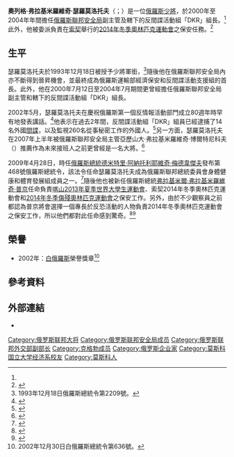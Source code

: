 {{Infobox officeholder
| name               = 奧列格·瑟羅莫洛托夫
| image               =Oleg Syromolotov.png
| nationality         = {{flag|Russia}}
| office             = [[俄羅斯聯邦安全局|俄羅斯聯邦安全局]]副主管
| term_start         = 2000年7月12日
| term_end           = 2004年7月
| president          = [[弗拉基米爾·弗拉基米羅維奇·普京|弗拉基米爾·弗拉基米羅維奇·普京]]
| birth_date         = {{birth date and age|1953|5|19|df=y}}
| birthname          = 奧列格·弗拉基米羅維奇·瑟羅莫洛托夫（{{Lang|ru|Олег Владимирович Сыромолотов}}）
| allegiance         = {{flag|Russia}}
| branch             = [[俄羅斯聯邦安全局|俄羅斯聯邦安全局]]
| rank               = 俄羅斯少將
}}

'''奧列格·弗拉基米羅維奇·瑟羅莫洛托夫'''（{{Lang-rus|Олег Владимирович Сыромолотов}}；{{bd|1953年|5月19日||}}）是一位[[俄羅斯|俄羅斯]][[少將|少將]]，於2000年至2004年年間擔任[[俄羅斯聯邦安全局|俄羅斯聯邦安全局]]副主管及轄下的反間諜活動組「DKR」組長。<ref name="BBC"/>此外，他被委派負責在[[索契|索契]]舉行的[[2014年冬季奧林匹克運動會|2014年冬季奧林匹克運動會]]之保安任務。<ref>{{cite news |last=Weir |first=Fred |title=Russia's Sochi Games: Why you may want to leave your laptop at home |url=http://www.csmonitor.com/World/Europe/2013/1007/Russia-s-Sochi-Games-Why-you-may-want-to-leave-your-laptop-at-home |newspaper=The Christian Science Monitor |date=2013年10月7日 |accessdate=2014年2月13日 |language=en |archive-date=2020年11月12日 |archive-url=https://web.archive.org/web/20201112004303/https://www.csmonitor.com/World/Europe/2013/1007/Russia-s-Sochi-Games-Why-you-may-want-to-leave-your-laptop-at-home |dead-url=no }}</ref>

==生平==
瑟羅莫洛托夫於1993年12月18日被授予少將軍銜，<ref>1993年12月18日俄羅斯總統令第2209號。</ref>隨後他在俄羅斯聯邦安全局內亦不斷得到晉昇機會，並最終成為俄羅斯運輸部經濟保安和反間諜活動支援組的首長。此外，他在2000年7月12日至2004年7月期間更曾經擔任俄羅斯聯邦安全局副主管和轄下的反間諜活動組「DKR」組長。

2002年5月，瑟羅莫洛托夫在慶祝俄羅斯第一個反情報活動部門成立80週年時罕有地發表講話。<ref>{{cite news |last={{Lang|rus|Борисов}} |first={{Lang|rus|Тимофей}} |script-title=rus:Контрразведка меняется вместе со шпионами |url=http://www.rg.ru/Anons/arc_2002/0507/1.shtm |newspaper={{Lang|rus|Российской газеты}} |year=2002 |language=ru |accessdate=2014年2月13日 |archive-date=2017年4月9日 |archive-url=https://web.archive.org/web/20170409021036/https://rg.ru/Anons/arc_2002/0507/1.shtm |dead-url=no }}</ref>他表示在過去2年間，反間諜活動組「DKR」組員已經逮捕了14名外國[[間諜|間諜]]，以及監視260名從事秘密工作的外國人。<ref name="BBC">{{cite news |title=Russia 'target' for more foreign spies |url=http://news.bbc.co.uk/2/hi/europe/1970585.stm |newspaper=BBC News |date=2002年5月6日 |accessdate=2014年2月13日 |language=en |archive-date=2016年3月6日 |archive-url=https://web.archive.org/web/20160306145615/http://news.bbc.co.uk/2/hi/europe/1970585.stm |dead-url=no }}</ref>另一方面，瑟羅莫洛托夫在2007年上半年被俄羅斯聯邦安全局主管亞歷山大·弗拉基米羅維奇·博爾特尼科夫（{{Lang-rus|Алекса́ндр Васи́льевич Бо́ртников}}）推薦作為未來接班人之前更曾經是一名大將。<ref>{{cite book |last=Soldatov |first=Andrei |title=The New Nobility: The Restoration of Russia's Security State and the Enduring Legacy of the KGB |year=2010 |publisher=PublicAffairs |location=紐約 |isbn=978-1-61039-055-2 |page=第175頁 |url=http://books.google.com/books?id=pR8CRMDXg_YC&lpg=PA175&dq=%22Oleg%20Syromolotov%22&pg=PA175#v=onepage&q&f=false |edition=第1版 |coauthors=Borogan, Irina |accessdate=2014年2月13日 |language=en |archive-date=2014年10月22日 |archive-url=https://web.archive.org/web/20141022151712/http://books.google.com/books?id=pR8CRMDXg_YC&lpg=PA175&dq=%22Oleg%20Syromolotov%22&pg=PA175#v=onepage&q&f=false |dead-url=no }}</ref>

2009年4月28日，時任[[俄羅斯總統|俄羅斯總統]][[德米特里·阿納托利耶維奇·梅德韋傑夫|德米特里·阿納托利耶維奇·梅德韋傑夫]]發布第468號俄羅斯總統令，該法令任命瑟羅莫洛托夫成為俄羅斯聯邦總統委員會身體健康和體育發展組成員之一。<ref>{{cite news |script-title=rus:Олег Матыцин, Олег Сыромолотов и Алишер Усманов стали членами олимпийского Совета при президенте России |url=http://www.allsportinfo.ru/index.php?id=28011&b=51&l=40 |work={{Lang|rus|Спортивная политика}} |publisher=Allsportinfo.ru |date=2009年5月31日 |language=ru |accessdate=2014年2月13日 |archive-date=2016年3月4日 |archive-url=https://web.archive.org/web/20160304025704/http://www.allsportinfo.ru/index.php?id=28011&b=51&l=40 |dead-url=no }}</ref>隨後他也被新任俄羅斯總統[[弗拉基米爾·弗拉基米羅維奇·普京|弗拉基米爾·弗拉基米羅維奇·普京]]任命負責[[喀山|喀山]][[2013年夏季世界大學生運動會|2013年夏季世界大學生運動會]]、索契2014年冬季奧林匹克運動會和[[2014年冬季傷殘奧林匹克運動會|2014年冬季傷殘奧林匹克運動會]]之保安工作。另外，由於不少觀察員之前都認為普京將會選擇一個專長於反恐活動的人物負責2014年冬季奧林匹克運動會之保安工作，所以他們都對此任命感到驚奇。<ref>{{cite news |title=Security Chief |newspaper=National Post |date=2014年1月4日 |accessdate=2014年2月13日 |language=en}}</ref><ref>{{cite news |last=Scott |first=Eli |title=From Russia With Problems: Olympics 2014 |url=http://georgiapoliticalreview.com/from-russia-with-problems-sochi-olympics-2014/ |newspaper=Georgia Political Review |date=2013年10月12日 |language=en |accessdate=2014年2月13日 |archive-date=2016年3月3日 |archive-url=https://web.archive.org/web/20160303224630/http://georgiapoliticalreview.com/from-russia-with-problems-sochi-olympics-2014/ |dead-url=no }}</ref>

==榮譽==
*2002年：[[白俄羅斯|白俄羅斯]]榮譽獎章<ref>2002年12月30日白俄羅斯總統令第636號。</ref>

==參考資料==
{{reflist|30em}}

==外部連結==
*{{cite web |last={{Lang|rus|ГЕРАСИМЕНКО}} |first={{Lang|rus|Сергей}} |script-title=rus:УПРАВЛЕНИЕ "Т": ОТ НАС ТАК ПРОСТО НЕ УЕДЕШЬ! |url=http://www.fsb.ru/fsb/smi/interview/single.htm!id%3D10342769@fsbSmi.html |work={{Lang|rus|Комсомольская правда}} |language=ru |date=2000年6月27日 |access-date=2014年2月13日 |archive-date=2020年8月30日 |archive-url=https://web.archive.org/web/20200830032502/http://www.fsb.ru/fsb/smi/interview/single.htm%21id%3D10342769%40fsbSmi.html |dead-url=no }}

{{DEFAULTSORT:Syromolotov, Oleg}}
[[Category:俄罗斯联邦大将|Category:俄罗斯联邦大将]]
[[Category:俄罗斯联邦安全局成员|Category:俄罗斯联邦安全局成员]]
[[Category:俄罗斯联邦外交部副部长|Category:俄罗斯联邦外交部副部长]]
[[Category:克格勃成员|Category:克格勃成员]]
[[Category:俄罗斯企业家|Category:俄罗斯企业家]]
[[Category:莫斯科国立大学经济系校友|Category:莫斯科国立大学经济系校友]]
[[Category:莫斯科人|Category:莫斯科人]]